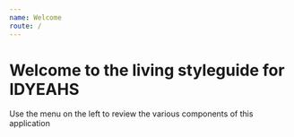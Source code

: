 ```yaml
---
name: Welcome
route: /
---
```


# Welcome to the living styleguide for IDYEAHS

Use the menu on the left to review the various components of this application
